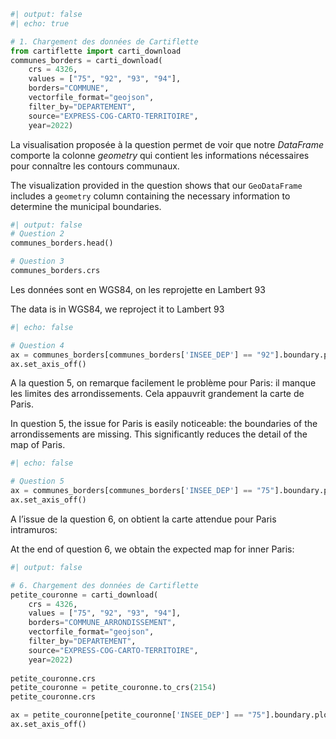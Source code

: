 ```python
#| output: false
#| echo: true

# 1. Chargement des données de Cartiflette
from cartiflette import carti_download
communes_borders = carti_download(
    crs = 4326,
    values = ["75", "92", "93", "94"],
    borders="COMMUNE",
    vectorfile_format="geojson",
    filter_by="DEPARTEMENT",
    source="EXPRESS-COG-CARTO-TERRITOIRE",
    year=2022)
```


::: {.content-visible when-profile="fr"}

La visualisation proposée à la question permet de voir que notre _DataFrame_  comporte la colonne _geometry_ qui contient les informations nécessaires pour connaître les contours communaux.

:::

::: {.content-visible when-profile="en"}

The visualization provided in the question shows that our `GeoDataFrame` includes a `geometry` column containing the necessary information to determine the municipal boundaries.

:::

```python
#| output: false
# Question 2
communes_borders.head()
```

```python
# Question 3
communes_borders.crs
```

::: {.content-visible when-profile="fr"}
Les données sont en WGS84, on les reprojette en Lambert 93
:::

::: {.content-visible when-profile="en"}
The data is in WGS84, we reproject it to Lambert 93
:::


```python
#| echo: false

# Question 4
ax = communes_borders[communes_borders['INSEE_DEP'] == "92"].boundary.plot()
ax.set_axis_off()
```

::: {.content-visible when-profile="fr"}

A la question 5, on remarque facilement le problème pour Paris: il manque les limites des arrondissements. Cela appauvrit grandement la carte de Paris.

:::

::: {.content-visible when-profile="en"}

In question 5, the issue for Paris is easily noticeable: the boundaries of the arrondissements are missing. This significantly reduces the detail of the map of Paris.

:::

```python
#| echo: false

# Question 5
ax = communes_borders[communes_borders['INSEE_DEP'] == "75"].boundary.plot()
ax.set_axis_off()
```

::: {.content-visible when-profile="fr"}
A l'issue de la question 6, on obtient la carte attendue pour Paris intramuros:
:::

::: {.content-visible when-profile="en"}
At the end of question 6, we obtain the expected map for inner Paris:
:::

```python
#| output: false

# 6. Chargement des données de Cartiflette
petite_couronne = carti_download(
    crs = 4326,
    values = ["75", "92", "93", "94"],
    borders="COMMUNE_ARRONDISSEMENT",
    vectorfile_format="geojson",
    filter_by="DEPARTEMENT",
    source="EXPRESS-COG-CARTO-TERRITOIRE",
    year=2022)
    
petite_couronne.crs
petite_couronne = petite_couronne.to_crs(2154)
petite_couronne.crs
```

```python
ax = petite_couronne[petite_couronne['INSEE_DEP'] == "75"].boundary.plot()
ax.set_axis_off()
```

